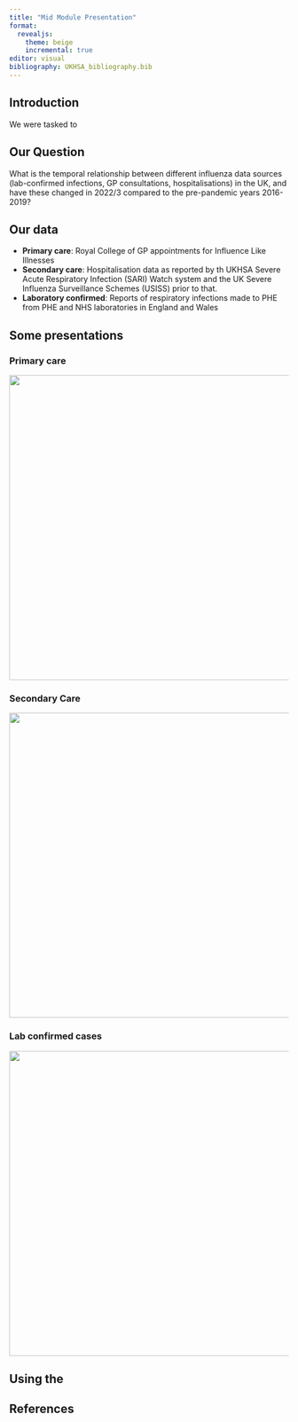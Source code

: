 ```yaml
---
title: "Mid Module Presentation"
format: 
  revealjs:
    theme: beige
    incremental: true
editor: visual
bibliography: UKHSA_bibliography.bib
---
```


## Introduction

We were tasked to

## Our Question

What is the temporal relationship between different influenza data sources (lab-confirmed infections, GP consultations, hospitalisations) in the UK, and have these changed in 2022/3 compared to the pre-pandemic years 2016-2019?

## Our data

::: incremental
-   **Primary care**: Royal College of GP appointments for Influence Like Illnesses
-   **Secondary care**: Hospitalisation data as reported by th UKHSA Severe Acute Respiratory Infection (SARI) Watch system and the UK Severe Influenza Surveillance Schemes (USISS) prior to that.
-   **Laboratory confirmed**: Reports of respiratory infections made to PHE from PHE and NHS laboratories in England and Wales
:::

## Some presentations

::: panel-tabset
### Primary care

![](GP_cases.png){.absolute left=200 top=180 width="700" height="550"}

### Secondary Care

![](hospitalistaion.png){.absolute left=200 top=180 width="700" height="550"}

### Lab confirmed cases

![](swabs.png){.absolute left=150 top=180 height="550"}
:::

## Using the 
## References
